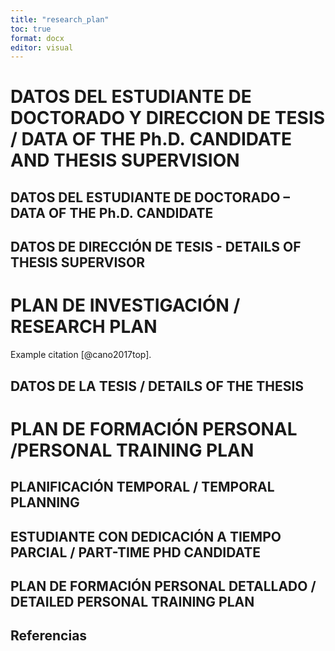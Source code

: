 ```yaml
---
title: "research_plan"
toc: true
format: docx
editor: visual
---
```





# DATOS DEL ESTUDIANTE DE DOCTORADO Y DIRECCION DE TESIS / DATA OF THE Ph.D. CANDIDATE AND THESIS SUPERVISION

## DATOS DEL ESTUDIANTE DE DOCTORADO – DATA OF THE Ph.D. CANDIDATE

## DATOS DE DIRECCIÓN DE TESIS - DETAILS OF THESIS SUPERVISOR

# PLAN DE INVESTIGACIÓN / RESEARCH PLAN	

Example citation [@cano2017top].

## DATOS DE LA TESIS / DETAILS OF THE THESIS	

# PLAN DE FORMACIÓN PERSONAL /PERSONAL TRAINING PLAN

## PLANIFICACIÓN TEMPORAL / TEMPORAL PLANNING	

## ESTUDIANTE CON DEDICACIÓN A TIEMPO PARCIAL / PART-TIME PHD CANDIDATE

## PLAN DE FORMACIÓN PERSONAL DETALLADO / DETAILED PERSONAL TRAINING PLAN

## Referencias

